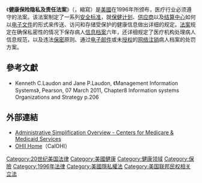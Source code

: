 {{不是|Hippa}}
《'''健康保险隐私及责任法案'''》（{{lang-en|Health Insurance Portability and Accountability Act}}，縮寫{{lang|en|HIPAA}}）是[[美國|美國]]在1996年所颁布，医疗行业必须遵守的法案。该法案制定了一系列[[安全|安全]][[标准|标准]]，就[[保健计划|保健计划]]、[[供应商|供应商]]以及[[结算中心|结算中心]]如何以[[电子文件|电子文件]]的形式来传送、访问和存储受保护的健康信息做出详细的规定。[[法案|法案]]规定在确保私密性的情况下保存病人[[信息档案|信息档案]]六年，还详细规定了医疗机构处理病人信息规范，以及违法[[保密|保密]]原则、通过[[电子邮件|电子邮件]]或未[[授权|授权]]的[[网络|网络]][[注销|注销]]病人档案的处罚方案。

== 參考文獻 ==
{{refbegin}}
* Kenneth C.Laudon and Jane P.Laudon, 《Management Information Systems》, Pearson, 07 March 2011, Chapter8 Information systems Organizations and Strategy p.206
{{refend}}

== 外部連結 ==
* [https://www.cms.gov/Regulations-and-Guidance/Administrative-Simplification/HIPAA-ACA/index.html Administrative Simplification Overview - Centers for Medicare & Medicaid Services]{{Wayback|url=https://www.cms.gov/Regulations-and-Guidance/Administrative-Simplification/HIPAA-ACA/index.html |date=20161102132054 }} {{en}}
* [https://web.archive.org/web/20180225102141/http://www.chhs.ca.gov/ohii/Pages/default.aspx OHII Home]（CalOHI）{{en}}

{{保險|state=collapsed}}


[[Category:20世纪美国法律|Category:20世纪美国法律]]
[[Category:美國健康|Category:美國健康]]
[[Category:健康领域|Category:健康领域]]
[[Category:保險|Category:保險]]
[[Category:1996年法律|Category:1996年法律]]
[[Category:美國隱私權法|Category:美國隱私權法]]
[[Category:美国联邦民权相关立法|Category:美国联邦民权相关立法]]